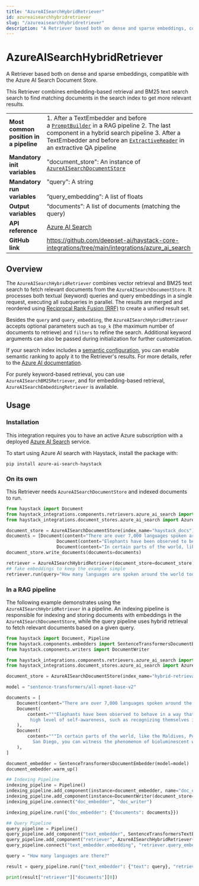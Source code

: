 ```yaml
---
title: "AzureAISearchHybridRetriever"
id: azureaisearchhybridretriever
slug: "/azureaisearchhybridretriever"
description: "A Retriever based both on dense and sparse embeddings, compatible with the Azure AI Search Document Store."
---
```


# AzureAISearchHybridRetriever

A Retriever based both on dense and sparse embeddings, compatible with the Azure AI Search Document Store.

This Retriever combines embedding-based retrieval and BM25 text search search to find matching documents in the search index to get more relevant results.

|  |  |
| --- | --- |
| **Most common position in a pipeline** | 1. After a TextEmbedder and before a [`PromptBuilder`](/docs/pipeline-components/builders/promptbuilder.mdx) in a RAG pipeline 2. The last component in a hybrid search pipeline 3. After a TextEmbedder and before an [`ExtractiveReader`](/docs/pipeline-components/readers/extractivereader.mdx) in an extractive QA pipeline |
| **Mandatory init variables** | "document_store": An instance of [`AzureAISearchDocumentStore`](/docs/document-stores/azureaisearchdocumentstore.mdx) |
| **Mandatory run variables** | "query": A string  <br /> <br />”query_embedding”: A list of floats |
| **Output variables** | “documents”: A list of documents (matching the query) |
| **API reference** | [Azure AI Search](/reference/integrations-azure_ai_search) |
| **GitHub link** | https://github.com/deepset-ai/haystack-core-integrations/tree/main/integrations/azure_ai_search |

## Overview

The `AzureAISearchHybridRetriever` combines vector retrieval and BM25 text search to fetch relevant documents from the `AzureAISearchDocumentStore`. It processes both textual (keyword) queries and query embeddings in a single request, executing all subqueries in parallel. The results are merged and reordered using [Reciprocal Rank Fusion (RRF)](https://learn.microsoft.com/en-us/azure/search/hybrid-search-ranking) to create a unified result set.

Besides the `query` and `query_embedding`, the `AzureAISearchHybridRetriever` accepts optional parameters such as `top_k` (the maximum number of documents to retrieve) and `filters` to refine the search. Additional keyword arguments can also be passed during initialization for further customization.

If your search index includes a [semantic configuration](https://learn.microsoft.com/en-us/azure/search/semantic-how-to-query-request), you can enable semantic ranking to apply it to the Retriever's results. For more details, refer to the [Azure AI documentation](https://learn.microsoft.com/en-us/azure/search/hybrid-search-how-to-query#semantic-hybrid-search).

For purely keyword-based retrieval, you can use `AzureAISearchBM25Retriever`, and for embedding-based retrieval, `AzureAISearchEmbeddingRetriever` is available.

## Usage

### Installation

This integration requires you to have an active Azure subscription with a deployed [Azure AI Search](https://azure.microsoft.com/en-us/products/ai-services/ai-search) service.

To start using Azure AI search with Haystack, install the package with:

```shell
pip install azure-ai-search-haystack
```

### On its own

This Retriever needs `AzureAISearchDocumentStore` and indexed documents to run.

```python
from haystack import Document
from haystack_integrations.components.retrievers.azure_ai_search import AzureAISearchHybridRetriever
from haystack_integrations.document_stores.azure_ai_search import AzureAISearchDocumentStore

document_store = AzureAISearchDocumentStore(index_name="haystack_docs")
documents = [Document(content="There are over 7,000 languages spoken around the world today."),
			       Document(content="Elephants have been observed to behave in a way that indicates a high level of self-awareness, such as recognizing themselves in mirrors."),
			       Document(content="In certain parts of the world, like the Maldives, Puerto Rico, and San Diego, you can witness the phenomenon of bioluminescent waves.")]
document_store.write_documents(documents=documents)

retriever = AzureAISearchHybridRetriever(document_store=document_store)
## fake embeddings to keep the example simple
retriever.run(query="How many languages are spoken around the world today?", query_embedding=[0.1]*384)
```

### In a RAG pipeline

The following example demonstrates using the `AzureAISearchHybridRetriever` in a pipeline. An indexing pipeline is responsible for indexing and storing documents with embeddings in the `AzureAISearchDocumentStore`, while the query pipeline uses hybrid retrieval to fetch relevant documents based on a given query.

```python
from haystack import Document, Pipeline
from haystack.components.embedders import SentenceTransformersDocumentEmbedder, SentenceTransformersTextEmbedder
from haystack.components.writers import DocumentWriter

from haystack_integrations.components.retrievers.azure_ai_search import AzureAISearchHybridRetriever
from haystack_integrations.document_stores.azure_ai_search import AzureAISearchDocumentStore

document_store = AzureAISearchDocumentStore(index_name="hybrid-retrieval-example")

model = "sentence-transformers/all-mpnet-base-v2"

documents = [
    Document(content="There are over 7,000 languages spoken around the world today."),
    Document(
        content="""Elephants have been observed to behave in a way that indicates a
         high level of self-awareness, such as recognizing themselves in mirrors."""
    ),
    Document(
        content="""In certain parts of the world, like the Maldives, Puerto Rico, and
          San Diego, you can witness the phenomenon of bioluminescent waves."""
    ),
]

document_embedder = SentenceTransformersDocumentEmbedder(model=model)
document_embedder.warm_up()

## Indexing Pipeline
indexing_pipeline = Pipeline()
indexing_pipeline.add_component(instance=document_embedder, name="doc_embedder")
indexing_pipeline.add_component(instance=DocumentWriter(document_store=document_store), name="doc_writer")
indexing_pipeline.connect("doc_embedder", "doc_writer")

indexing_pipeline.run({"doc_embedder": {"documents": documents}})

## Query Pipeline
query_pipeline = Pipeline()
query_pipeline.add_component("text_embedder", SentenceTransformersTextEmbedder(model=model))
query_pipeline.add_component("retriever", AzureAISearchHybridRetriever(document_store=document_store))
query_pipeline.connect("text_embedder.embedding", "retriever.query_embedding")

query = "How many languages are there?"

result = query_pipeline.run({"text_embedder": {"text": query}, "retriever": {"query": query}})

print(result["retriever"]["documents"][0])

```

